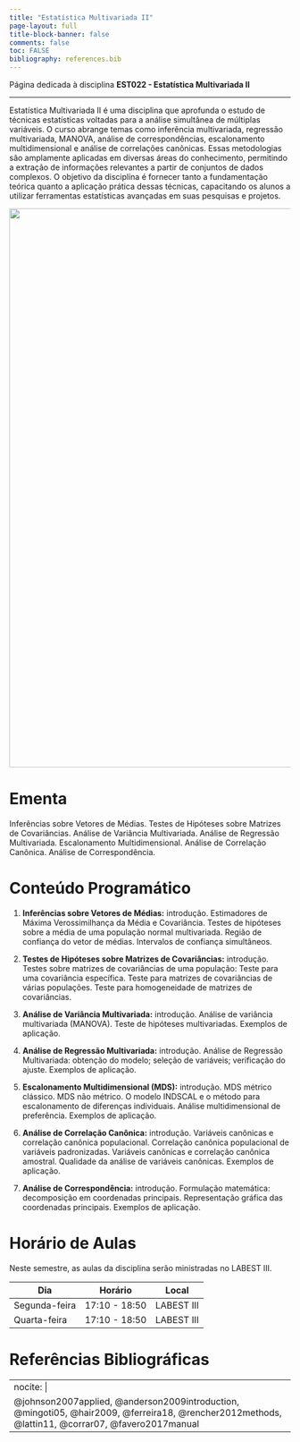 ---
title: "Estatística Multivariada II"
page-layout: full
title-block-banner: false
comments: false
toc: FALSE
bibliography: references.bib
---

::: {#hero-heading}
Página dedicada à disciplina **EST022 - Estatística Multivariada II**
:::

------------------------------------------------------------------------

Estatística Multivariada II é uma disciplina que aprofunda o estudo de técnicas estatísticas voltadas para a análise simultânea de múltiplas variáveis. O curso abrange temas como inferência multivariada, regressão multivariada, MANOVA, análise de correspondências, escalonamento multidimensional e análise de correlações canônicas. Essas metodologias são amplamente aplicadas em diversas áreas do conhecimento, permitindo a extração de informações relevantes a partir de conjuntos de dados complexos. O objetivo da disciplina é fornecer tanto a fundamentação teórica quanto a aplicação prática dessas técnicas, capacitando os alunos a utilizar ferramentas estatísticas avançadas em suas pesquisas e projetos.

![](images/multi02.jpeg){width="1000"}



# Ementa

Inferências sobre Vetores de Médias. Testes de Hipóteses sobre Matrizes de Covariâncias. Análise de Variância Multivariada. Análise de Regressão Multivariada. Escalonamento Multidimensional. Análise de Correlação Canônica. Análise de Correspondência.




# Conteúdo Programático

1. **Inferências sobre Vetores de Médias:** introdução. Estimadores de Máxima Verossimilhança da Média e Covariância. Testes de hipóteses sobre a média de uma população normal multivariada. Região de confiança do vetor de médias. Intervalos de confiança simultâneos.


2. **Testes de Hipóteses sobre Matrizes de Covariâncias:** introdução. Testes sobre matrizes de covariâncias de uma população: Teste para uma covariância específica. Teste para matrizes de covariâncias de várias populações. Teste para homogeneidade de matrizes de covariâncias. 

3. **Análise de Variância Multivariada:** introdução. Análise de variância multivariada (MANOVA). Teste de hipóteses multivariadas. Exemplos de aplicação. 

4. **Análise de Regressão Multivariada:** introdução. Análise de Regressão Multivariada: obtenção do modelo; seleção de variáveis; verificação do ajuste. Exemplos de aplicação.

5. **Escalonamento Multidimensional (MDS):** introdução. MDS métrico clássico. MDS não métrico. O modelo INDSCAL e o método para escalonamento de diferenças individuais. Análise multidimensional de preferência. Exemplos de aplicação.

6. **Análise de Correlação Canônica:** introdução. Variáveis canônicas e correlação canônica populacional. Correlação canônica populacional de variáveis padronizadas. Variáveis canônicas e correlação canônica amostral. Qualidade da análise de variáveis canônicas. Exemplos de aplicação.

7. **Análise de Correspondência:** introdução. Formulação matemática: decomposição em coordenadas principais. Representação gráfica das coordenadas principais. Exemplos de aplicação.


# Horário de Aulas

Neste semestre, as aulas da disciplina serão ministradas no LABEST III.

| Dia           | Horário         | Local        |
|---------------|-----------------|--------------|
| Segunda-feira | 17:10 - 18:50   | LABEST III   |
| Quarta-feira  | 17:10 - 18:50   | LABEST III   |


# Referências Bibliográficas

---
nocite: |
  @johnson2007applied, @anderson2009introduction, @mingoti05, @hair2009, @ferreira18, @rencher2012methods, @lattin11, @corrar07, @favero2017manual
---